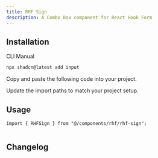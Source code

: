 ```yaml
---
title: RHF Sign
description: A Combo Box component for React Hook Form
---
```


<ComponentPreview
  name="rhf-sign-demo"
  className="[&_input]:max-w-xs"
  description="A form signing component."
  height="lg"
/>

## Installation

<CodeTabs>

<TabsList>
  <TabsTrigger value="cli">CLI</TabsTrigger>
  <TabsTrigger value="manual">Manual</TabsTrigger>
</TabsList>
<TabsContent value="cli">

```bash
npx shadcn@latest add input
```

</TabsContent>

<TabsContent value="manual">

<Steps>

<Step>Copy and paste the following code into your project.</Step>

<ComponentSource
  src="@/components/rhf/rhf-sign.tsx"
  title="components/rhf/rhf-sign.tsx"
/>

<Step>Update the import paths to match your project setup.</Step>

</Steps>

</TabsContent>

</CodeTabs>

## Usage

```tsx
import { RHFSign } from "@/components/rhf/rhf-sign";
```

```tsx

```

## Changelog
